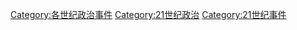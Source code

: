 [[Category:各世纪政治事件‎|Category:各世纪政治事件‎]]
[[Category:21世纪政治|Category:21世纪政治]]
[[Category:21世纪事件|Category:21世纪事件]]